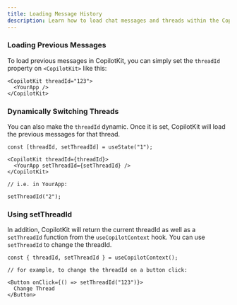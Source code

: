 ```yaml
---
title: Loading Message History
description: Learn how to load chat messages and threads within the CopilotKit framework.
---
```


### Loading Previous Messages

To load previous messages in CopilotKit, you can simply set the `threadId` property on `<CopilotKit>` like this:

```tsx
<CopilotKit threadId="123">
  <YourApp />
</CopilotKit>
```

### Dynamically Switching Threads

You can also make the `threadId` dynamic. Once it is set, CopilotKit will load the previous messages for that thread.

```tsx
const [threadId, setThreadId] = useState("1");

<CopilotKit threadId={threadId}>
  <YourApp setThreadId={setThreadId} />
</CopilotKit>

// i.e. in YourApp:

setThreadId("2");
```

### Using setThreadId

In addition, CopilotKit will return the current threadId as well as a `setThreadId` function from the `useCopilotContext` hook. You can use `setThreadId` to change the threadId.

```tsx
const { threadId, setThreadId } = useCopilotContext();

// for example, to change the threadId on a button click:

<Button onClick={() => setThreadId("123")}>
  Change Thread
</Button>
```

